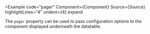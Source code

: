 
<Example
  code="pager"
  Component={Component}
  Source={Source}
  highlightLines="4"
  undent={4}
  expand
>
  The `pager` property can be used to pass configuration options to the
  <PagerLink/> component displayed underneath the datatable.
</Example>
